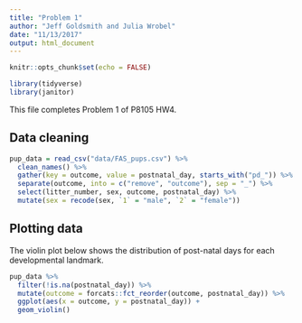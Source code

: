 ```yaml
---
title: "Problem 1"
author: "Jeff Goldsmith and Julia Wrobel"
date: "11/13/2017"
output: html_document
---
```


```r
knitr::opts_chunk$set(echo = FALSE)

library(tidyverse)
library(janitor)
```

This file completes Problem 1 of P8105 HW4.

## Data cleaning 

```r
pup_data = read_csv("data/FAS_pups.csv") %>%
  clean_names() %>%
  gather(key = outcome, value = postnatal_day, starts_with("pd_")) %>%
  separate(outcome, into = c("remove", "outcome"), sep = "_") %>%
  select(litter_number, sex, outcome, postnatal_day) %>%
  mutate(sex = recode(sex, `1` = "male", `2` = "female"))
```


## Plotting data

The violin plot below shows the distribution of post-natal days for each developmental landmark.

```r
pup_data %>%
  filter(!is.na(postnatal_day)) %>%
  mutate(outcome = forcats::fct_reorder(outcome, postnatal_day)) %>%
  ggplot(aes(x = outcome, y = postnatal_day)) + 
  geom_violin()
```
